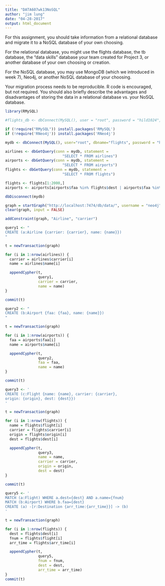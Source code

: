---
title: "DATA607wk13NoSQL"
author: "jim lung"
date: "04-28-2017"
output: html_document
---
For this assignment, you should take information from a relational database and migrate it to a NoSQL database of your own choosing. 

For the relational database, you might use the flights database, the tb database, the "data skills" database your team created for Project 3, or another database of your own choosing or creation.

For the NoSQL database, you may use MongoDB (which we introduced in week 7), Neo4j, or another NoSQL database of your choosing.

Your migration process needs to be reproducible.  R code is encouraged, but not required.  You should also briefly describe the advantages and disadvantages of storing the data in a relational database vs. your NoSQL database.



```{r}
library(RMySQL)

#flights_db <- dbConnect(MySQL(), user = "root", password = "hild1024", dbname = "flights", host = "localhost")
```

```{r}
if (!require("RMySQL")) install.packages('RMySQL')
if (!require('RNeo4j')) install.packages('RNeo4j')
```

```{r}
mydb <- dbConnect(MySQL(), user="root", dbname="flights", password = "hild1024", host="localhost")

airlines <- dbGetQuery(conn = mydb, statement = 
                          "SELECT * FROM airlines")
airports <- dbGetQuery(conn = mydb, statement = 
                          "SELECT * FROM airports")
flights <- dbGetQuery(conn = mydb, statement = 
                          "SELECT * FROM flights")

flights <- flights[1:2000,]
airports <- airports[airports$faa %in% flights$dest | airports$faa %in% flights$origin, ]

dbDisconnect(mydb)
```



```{r}

graph = startGraph("http://localhost:7474/db/data/", username = "neo4j", password = "password")
clear(graph, input = FALSE)

```

```{r}
addConstraint(graph, "Airline", "carrier")

query1 <- "
CREATE (a:Airline {carrier: {carrier}, name: {name}})
"

t = newTransaction(graph)

for (i in 1:nrow(airlines)) {
  carrier = airlines$carrier[i]
  name = airlines$name[i]

  appendCypher(t, 
               query1, 
               carrier = carrier, 
               name = name)
}

commit(t)

```

```{r}
query2 <- "
CREATE (b:Airport {faa: {faa}, name: {name}})
"

t = newTransaction(graph)

for (i in 1:nrow(airports)) {
  faa = airports$faa[i]
  name = airports$name[i]

  appendCypher(t, 
               query2, 
               faa = faa, 
               name = name)
}

commit(t)
```

```{r}
query3 <- '
CREATE (c:Flight {name: {name}, carrier: {carrier}, 
origin: {origin}, dest: {dest}})
'

t = newTransaction(graph)

for (i in 1:nrow(flights)) {
  name = flights$flight[i]
  carrier = flights$carrier[i]
  origin = flights$origin[i]
  dest = flights$dest[i]

  appendCypher(t, 
               query3, 
               name = name, 
               carrier = carrier,
               origin = origin,
               dest = dest)
}

commit(t)

```

```{r}
query5 <- '
MATCH (a:Flight) WHERE a.dest={dest} AND a.name={fnum}
MATCH (b:Airport) WHERE b.faa={dest}
CREATE (a) -[r:Destination {arr_time:{arr_time}}] -> (b)
'

t = newTransaction(graph)

for (i in 1:nrow(flights)) {
  dest = flights$dest[i]
  fnum = flights$flight[i]
  arr_time = flights$arr_time[i]

  appendCypher(t, 
               query5, 
               fnum = fnum,
               dest = dest, 
               arr_time = arr_time)
}
commit(t)

```